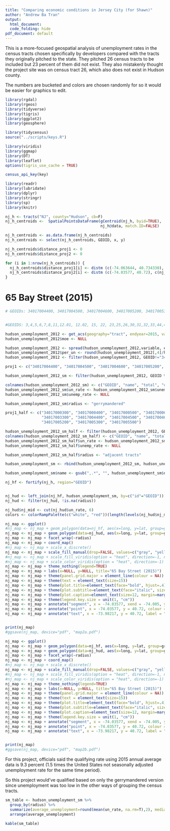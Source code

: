 ```yaml
---
title: "Comparing economic conditions in Jersey City (for Shawn)"
author: "Andrew Ba Tran"
output:
  html_document:
  code_folding: hide
pdf_document: default
---
```

  
This is a more-focused geospatial analysis of unemployment rates in the census tracts chosen specifically by developers compared with the tracts they originally pitched to the state. They pitched 26 census tracts to be included but 23 percent of them did not exist. They also mistakenly thought the project site was on census tract 26, which also does not exist in Hudson county.

The numbers are bucketed and colors are chosen randomly for so it would be easier for graphics to edit.

```r
library(rgdal)
library(rgeos)
library(tidyverse)
library(tigris)
library(ggplot2)
library(geosphere)

library(tidycensus)
source("../scripts/keys.R")

library(viridis)
library(ggmap)
library(DT)
library(leaflet)
options(tigris_use_cache = TRUE)

census_api_key(key)

library(readr)
library(lubridate)
library(dplyr)
library(stringr)
library(sp)
library(knitr)
```


```r
nj_h <- tracts("NJ", county="Hudson", cb=F)
nj_h_centroids <-  SpatialPointsDataFrame(gCentroid(nj_h, byid=TRUE), 
                                          nj_h@data, match.ID=FALSE)

nj_h_centroids <- as.data.frame(nj_h_centroids)
nj_h_centroids <- select(nj_h_centroids, GEOID, x, y)

nj_h_centroids$distance_proj1 <- 0
nj_h_centroids$distance_proj2 <- 0

for (i in 1:nrow(nj_h_centroids)) {
  nj_h_centroids$distance_proj1[i] <- distm (c(-74.063644, 40.734330), c(nj_h_centroids$x[i], nj_h_centroids$y[i]), fun = distHaversine)[,1]/ 1609
  nj_h_centroids$distance_proj2[i] <- distm (c(-74.03577, 40.72), c(nj_h_centroids$x[i], nj_h_centroids$y[i]), fun = distHaversine)[,1]/ 1609
}
```


# 65 Bay Street (2015)

```r

# GEOIDs: 34017004400, 34017004500, 34017004600, 34017005200, 34017005300, 34017005500, 34017005600, 34017005801, 34017006000, 34017006100, 34017006200, 34017006400, 34017006500, 34017006700, 34017006800, 34017007600 


#GEOIDS: 3,4,5,6,7,8,11,12.01, 12.02, 15, 22, 23,25,26,30,31,32,33,44,45,46,50,52,53,55

hudson_unemployment_2012 <- get_acs(geography="tract", endyear=2015, variables= c("B23025_005E", "B23025_002E"), county = "Hudson", state="NJ")
hudson_unemployment_2012$moe <- NULL

hudson_unemployment_2012 <- spread(hudson_unemployment_2012,variable, estimate )
hudson_unemployment_2012$per_un <- round(hudson_unemployment_2012[,4]/hudson_unemployment_2012[,3]*100,2)
hudson_unemployment_2012 <- filter(hudson_unemployment_2012, GEOID!="34017006900" & GEOID!="34017980100")

proj1 <- c("34017004400", "34017004500", "34017004600", "34017005200", "34017005300", "34017005500", "34017005600", "34017005801", "34017006000", "34017006100", "34017006200", "34017006400", "34017006500", "34017006700", "34017006800", "34017007600")

hudson_unemployment_2012_sm <- filter(hudson_unemployment_2012, GEOID %in% proj1)

colnames(hudson_unemployment_2012_sm) <- c("GEOID", "name", "total", "unemployed", "unemp_rate")
hudson_unemployment_2012_sm$un_rate <- hudson_unemployment_2012_sm$unemp_rate$B23025_005
hudson_unemployment_2012_sm$unemp_rate <- NULL

hudson_unemployment_2012_sm$radius <- "gerrymandered"

proj1_half <- c("34017000300", "34017000400", "34017000500", "34017000600", "34017000700", "34017000800", "34017001100", "34017001201", "34017001202", "34017001500", "34017002200", "34017002300", "34017002500", "34017002600", "34017003000", "34017003100", "34017003200",
                "34017003300", "34017004400", "34017004500", "34017004600", "34017005000",
                "34017005200", "34017005300", "34017005500")

hudson_unemployment_2012_sm_half <- filter(hudson_unemployment_2012, GEOID %in% proj1_half)
colnames(hudson_unemployment_2012_sm_half) <- c("GEOID", "name", "total", "unemployed", "unemp_rate")
hudson_unemployment_2012_sm_half$un_rate <- hudson_unemployment_2012_sm_half$unemp_rate$B23025_005
hudson_unemployment_2012_sm_half$unemp_rate <- NULL

hudson_unemployment_2012_sm_half$radius <- "adjacent tracts"

hudson_unemployment_sm <- rbind(hudson_unemployment_2012_sm, hudson_unemployment_2012_sm_half)

hudson_unemployment_sm$name <- gsub(",.*", "", hudson_unemployment_sm$name)

nj_hf <- fortify(nj_h, region="GEOID")


nj_hud <- left_join(nj_hf, hudson_unemployment_sm, by=c("id"="GEOID"))
nj_hud <- filter(nj_hud, !is.na(radius))

nj_hud$nj_mid <- cut(nj_hud$un_rate, 6)
colors <- colorRampPalette(c("white", "red"))(length(levels(nj_hud$nj_mid)))

nj_map <- ggplot()
#nj_map <- nj_map + geom_polygon(data=nj_hf, aes(x=long, y=lat, group=group), fill=NA, color="black", size=.1)
nj_map <- nj_map + geom_polygon(data=nj_hud, aes(x=long, y=lat, group=group, fill=factor(nj_mid)), color="black", size=.5)
nj_map <- nj_map + facet_wrap(~radius)
nj_map <- nj_map + coord_map() 
#nj_map <- nj_map + scale_x_discrete()
nj_map <- nj_map + scale_fill_manual(drop=FALSE, values=c("gray", "yellow", "orange", "red", "green", "purple"), na.value="#EEEEEE", name="Unemployment rate")
#nj_map <- nj_map + scale_fill_viridis(option = "heat", direction=-1, name = "Unemployment rate")
#nj_map <- nj_map + scale_color_viridis(option = "heat", direction=-1)
nj_map <- nj_map + theme_nothing(legend=TRUE) 
nj_map <- nj_map + labs(x=NULL, y=NULL, title="65 Bay Street (2015)")
nj_map <- nj_map + theme(panel.grid.major = element_line(colour = NA))
nj_map <- nj_map + theme(text = element_text(size=15))
nj_map <- nj_map + theme(plot.title=element_text(face="bold", hjust=.4))
nj_map <- nj_map + theme(plot.subtitle=element_text(face="italic", size=9, margin=margin(l=20)))
nj_map <- nj_map + theme(plot.caption=element_text(size=12, margin=margin(t=12), color="#7a7d7e", hjust=0))
nj_map <- nj_map + theme(legend.key.size = unit(1, "cm"))
nj_map <- nj_map + annotate("segment", x = -74.03577, xend = -74.005, y = 40.72, yend = 40.72, colour = "tomato", size=.5) 
nj_map <- nj_map + annotate("point", x = -74.03577, y = 40.72, colour = "lightblue", size = 1) 
nj_map <- nj_map + annotate("text", x = -73.98217, y = 40.72, label = "65 Bay Street", size=3, colour="gray30") 


print(nj_map)
#ggsave(nj_map, device="pdf", "map2a.pdf")

nj_map <- ggplot()
nj_map <- nj_map + geom_polygon(data=nj_hf, aes(x=long, y=lat, group=group), fill=NA, color="black", size=.1)
nj_map <- nj_map + geom_polygon(data=nj_hud, aes(x=long, y=lat, group=group, fill=factor(nj_mid)), color="black", size=.5)
nj_map <- nj_map + facet_wrap(~radius)
nj_map <- nj_map + coord_map() 
#nj_map <- nj_map + scale_x_discrete()
nj_map <- nj_map + scale_fill_manual(drop=FALSE, values=c("gray", "yellow", "orange", "red", "green", "purple"), na.value="#EEEEEE", name="Unemployment rate")
#nj_map <- nj_map + scale_fill_viridis(option = "heat", direction=-1, name = "Unemployment rate")
#nj_map <- nj_map + scale_color_viridis(option = "heat", direction=-1)
nj_map <- nj_map + theme_nothing(legend=TRUE) 
nj_map <- nj_map + labs(x=NULL, y=NULL, title="65 Bay Street (2015)")
nj_map <- nj_map + theme(panel.grid.major = element_line(colour = NA))
nj_map <- nj_map + theme(text = element_text(size=15))
nj_map <- nj_map + theme(plot.title=element_text(face="bold", hjust=.4))
nj_map <- nj_map + theme(plot.subtitle=element_text(face="italic", size=9, margin=margin(l=20)))
nj_map <- nj_map + theme(plot.caption=element_text(size=12, margin=margin(t=12), color="#7a7d7e", hjust=0))
nj_map <- nj_map + theme(legend.key.size = unit(1, "cm"))
nj_map <- nj_map + annotate("segment", x = -74.03577, xend = -74.005, y = 40.72, yend = 40.72, colour = "tomato", size=.5) 
nj_map <- nj_map + annotate("point", x = -74.03577, y = 40.72, colour = "lightblue", size = 1) 
nj_map <- nj_map + annotate("text", x = -73.98217, y = 40.72, label = "65 Bay Street", size=3, colour="gray30") 


print(nj_map)
#ggsave(nj_map, device="pdf", "map2b.pdf")

```

For this project, officials said the qualifying rate using 2015 annual average data is 9.3 percent (1.5 times the United States not seasonally adjusted unemployment rate for the same time period).

So this project would've qualified based on only the gerrymandered version since unemployment was too low in the other ways of grouping the census tracts.


```r

sm_table <- hudson_unemployment_sm %>%
  group_by(radius) %>%
  summarize(average_unemployment=round(mean(un_rate, na.rm=T),2), median_unemployment=round(median(un_rate, na.rm=T),2)) %>%
  arrange(average_unemployment)

kable(sm_table)


```

